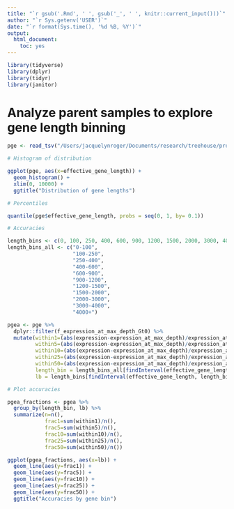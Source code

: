 ```yaml
---
title: "`r gsub('.Rmd', ' ', gsub('_', ' ', knitr::current_input()))`"
author: "`r Sys.getenv('USER')`"
date: "`r format(Sys.time(), '%d %B, %Y')`"
output:
  html_document:
    toc: yes
---
```


```r

library(tidyverse)
library(dplyr)
library(tidyr)
library(janitor)

```

# Analyze parent samples to explore gene length binning

```r

pge <- read_tsv("/Users/jacquelynroger/Documents/research/treehouse/projects/gene_expression_outlier_accuracy/accuracy_calculation/data/in/per_gene_expression.tsv.gz")

# Histogram of distribution

ggplot(pge, aes(x=effective_gene_length)) +
  geom_histogram() +
  xlim(0, 10000) +
  ggtitle("Distribution of gene lengths")

# Percentiles

quantile(pge$effective_gene_length, probs = seq(0, 1, by= 0.1))

# Accuracies

length_bins <- c(0, 100, 250, 400, 600, 900, 1200, 1500, 2000, 3000, 4000)
length_bins_all <- c("0-100",
                     "100-250",
                     "250-400",
                     "400-600",
                     "600-900",
                     "900-1200",
                     "1200-1500",
                     "1500-2000",
                     "2000-3000",
                     "3000-4000",
                     "4000+")

pgea <- pge %>%
  dplyr::filter(f_expression_at_max_depth_Gt0) %>%
  mutate(within1=(abs(expression-expression_at_max_depth)/expression_at_max_depth)<=0.01,
         within5=(abs(expression-expression_at_max_depth)/expression_at_max_depth)<=0.05,
         within10=(abs(expression-expression_at_max_depth)/expression_at_max_depth)<=0.10,
         within25=(abs(expression-expression_at_max_depth)/expression_at_max_depth)<=0.25,
         within50=(abs(expression-expression_at_max_depth)/expression_at_max_depth)<=0.50,
         length_bin = length_bins_all[findInterval(effective_gene_length, length_bins)],
         lb = length_bins[findInterval(effective_gene_length, length_bins)])

# Plot accuracies

pgea_fractions <- pgea %>%
  group_by(length_bin, lb) %>%
  summarize(n=n(),
            frac1=sum(within1)/n(),
            frac5=sum(within5)/n(),
            frac10=sum(within10)/n(),
            frac25=sum(within25)/n(),
            frac50=sum(within50)/n())

ggplot(pgea_fractions, aes(x=lb)) +
  geom_line(aes(y=frac1)) +
  geom_line(aes(y=frac5)) +
  geom_line(aes(y=frac10)) +
  geom_line(aes(y=frac25)) +
  geom_line(aes(y=frac50)) +
  ggtitle("Accuracies by gene bin")
  

```